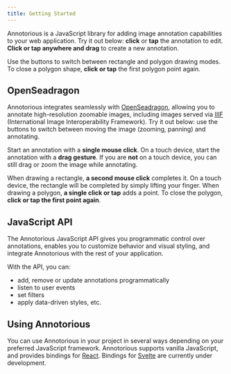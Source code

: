 ```yaml
---
title: Getting Started
---
```


Annotorious is a JavaScript library for adding image annotation 
capabilities to your web application. Try it out below: __click__ or 
__tap__ the annotation to edit. __Click or tap anywhere and drag__
to create a new annotation.

<ImageExample client:only="react" />

Use the buttons to switch between rectangle and polygon drawing modes. To 
close a polygon shape, __click or tap__ the first polygon point again.

## OpenSeadragon

Annotorious integrates seamlessly with [OpenSeadragon](https://openseadragon.github.io), 
allowing you to annotate high-resolution zoomable images, including images 
served via [IIIF](https://iiif.io/) (International Image Interoperability Framework). 
Try it out below: use the buttons to switch between moving the image (zooming, panning) and annotating. 

Start an annotation with a __single mouse click__. On a touch device, start 
the annotation with a __drag gesture__. If you are __not__ on a touch device, 
you can still drag or zoom the image while annotating. 

When drawing a rectangle, __a second mouse click__ completes it. On a touch device, 
the rectangle will be completed by simply lifting your finger. When drawing a polygon, 
__a single click or tap__ adds a point. To close the polygon, __click or tap the first point again__.

<OpenSeadragonExample client:only="react" />

## JavaScript API

The Annotorious JavaScript API gives you programmatic control over 
annotations, enables you to customize behavior and visual styling, and
integrate Annotorious with the rest of your application. 

With the API, you can:

- add, remove or update annotations programmatically
- listen to user events
- set filters
- apply data-driven styles, etc.

## Using Annotorious

You can use Annotorious in your project in several ways depending
on your preferred JavaScript framework. Annotorious supports vanilla 
JavaScript, and provides bindings for [React](https://react.dev/). 
Bindings for [Svelte](https://svelte.dev/) are currently under development.

<UsingAnnotoriousTable />